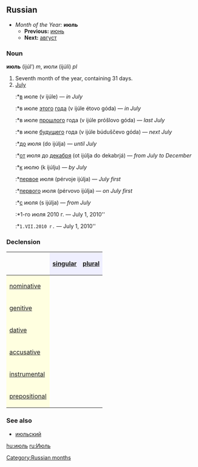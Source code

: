 [[Category:Russian months]]
==Russian==
*''Month of the Year:'' '''июль'''
**'''Previous:''' [[июнь]]
**'''Next:''' [[август]]

===Noun===
'''июль''' (ijúl’) ''m'', июли (ijúli) ''pl''

#Seventh month of the year, containing 31 days.
#[[July]]
#:*[[в]] июле (v ijúle) — ''in July''
#:*в июле [[этот|этого]] [[год|года]] (v ijúle étovo góda) — ''in July''
#:*в июле [[прошлый|прошлого]] года (v ijúle próšlovo góda) — ''last July''
#:*в июле [[будущий|будущего]] года (v ijúle búduščevo góda) — ''next July''
#:*[[до]] июля (do ijúlja) — ''until July''
#:*[[от]] июля до [[декабрь|декабря]] (ot ijúlja do dekabrjá) — ''from July to December''
#:*[[к]] июлю (k ijúlju) — ''by July''
#:*[[первый|первое]] июля (pérvoje ijúlja) — ''July first''
#:*[[первый|первого]] июля (pérvovo ijúlja) — ''on July first''
#:*[[с]] июля (s ijúlja) — ''from July''
#:*1-го июля 2010 г. — July 1, 2010''
#:*<tt>1.VII.2010 г.</tt> — July 1, 2010''

===Declension===
{| border="1" cellpadding="4" cellspacing="0"
!
! style="background-color: #EFEFFF" align="center"|[[singular]]
! style="background-color: #EFEFFF" align="center"|[[plural]]
|-
! style="background-color: #FFFFE0" align="left"|[[nominative case|nominative]]
| align="center"|{{RUchar|ию́ль}}
| align="center"|{{RUchar|ию́ли}}
|-
! style="background-color: #FFFFE0" align="left"|[[genitive case|genitive]]
| align="center"|{{RUchar|ию́ля}}
| align="center"|{{RUchar|ию́лей}}
|-
! style="background-color: #FFFFE0" align="left"|[[dative case|dative]]
| align="center"|{{RUchar|ию́лю}}
| align="center"|{{RUchar|ию́лям}}
|-
! style="background-color: #FFFFE0" align="left"|[[accusative case|accusative]]
| align="center"|{{RUchar|ию́ль}}
| align="center"|{{RUchar|ию́ли}}
|-
! style="background-color: #FFFFE0" align="left"|[[instrumental case|instrumental]]
| align="center"|{{RUchar|ию́лем}}
| align="center"|{{RUchar|ию́лями}}
|-
! style="background-color: #FFFFE0" align="left"|[[prepositional case|prepositional]]
| align="center"|{{RUchar|об ию́ле}}
| align="center"|{{RUchar|об ию́лях}}
|}

===See also===
*[[июльский]]

[[hu:июль]]
[[ru:Июль]]